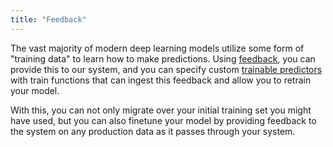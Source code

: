```yaml
---
title: "Feedback"
---
```


The vast majority of modern deep learning models utilize some form of "training data" to learn how to make predictions. 
Using [feedback](/reference/api/feedback/intro), you can provide this to our system, and you can specify custom [trainable predictors](/reference/sdk/predictors/trainable) with train functions
that can ingest this feedback and allow you to retrain your model.

With this, you can not only migrate over your initial training set you might have used, but you can also finetune your model by providing feedback to the system on any production data as it 
passes through your system.

